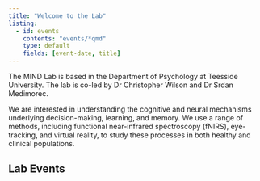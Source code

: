 ```yaml
---
title: "Welcome to the Lab"
listing:
  - id: events
    contents: "events/*qmd"
    type: default
    fields: [event-date, title]
---
```


The MIND Lab is based in the Department of Psychology at Teesside University. The lab is co-led by Dr Christopher Wilson and Dr Srdan Medimorec.

We are interested in understanding the cognitive and neural mechanisms underlying decision-making, learning, and memory. We use a range of methods, including functional near-infrared spectroscopy (fNIRS), eye-tracking, and virtual reality, to study these processes in both healthy and clinical populations.

## Lab Events

::: {#events}
:::


